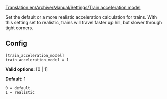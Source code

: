 [[Translation:en/Archive/Manual/Settings/Train acceleration model]]


Set the default or a more realistic acceleration calculation for trains. With this setting set to realistic, trains will travel faster up hill, but slower through tight corners.

== Config ==

<pre>
[train_acceleration_model]
train_acceleration_model = 1
</pre>

'''Valid options:''' [0 | 1]

'''Default:''' 1

<pre>
0 = default
1 = realistic
</pre>